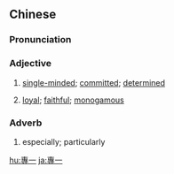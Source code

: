 ==Chinese==
{{zh-forms|s=专一}}

===Pronunciation===
{{zh-pron
|m=zhuān一
|c=zyun1 jat1
|h=pfs=chôn-yit
|mn=choan-it
|cat=a,adv
}}

===Adjective===
{{zh-adj}}

# {{lb|zh|of someone's thinking, attitude, interest, pursuit, etc.}} [[single-minded]]; [[committed]]; [[determined]]
# {{lb|zh|of someone in a relationship}} [[loyal]]; [[faithful]]; [[monogamous]]

===Adverb===
{{zh-adv}}

# {{lb|zh|archaic}} especially; particularly

[[hu:專一]]
[[ja:專一]]